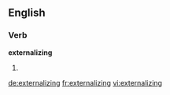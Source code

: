 ==English==

===Verb===
'''externalizing'''

# {{present participle of|[[externalize]]}}

[[de:externalizing]]
[[fr:externalizing]]
[[vi:externalizing]]